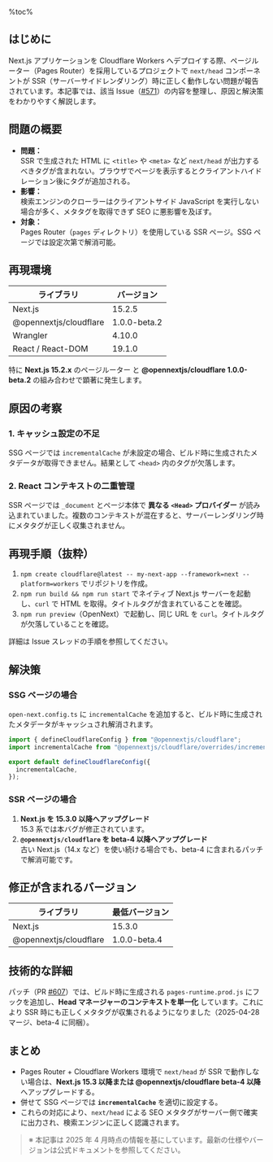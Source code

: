 %toc%

<div className="article-content">

## はじめに

Next.js アプリケーションを Cloudflare Workers へデプロイする際、ページルーター（Pages Router）を採用しているプロジェクトで `next/head` コンポーネントが SSR（サーバーサイドレンダリング）時に正しく動作しない問題が報告されています。本記事では、該当 Issue（[#571](https://github.com/opennextjs/opennextjs-cloudflare/issues/571)）の内容を整理し、原因と解決策をわかりやすく解説します。

## 問題の概要

- **問題：**  
  SSR で生成された HTML に `<title>` や `<meta>` など `next/head` が出力するべきタグが含まれない。ブラウザでページを表示するとクライアントハイドレーション後にタグが追加される。  
- **影響：**  
  検索エンジンのクローラーはクライアントサイド JavaScript を実行しない場合が多く、メタタグを取得できず SEO に悪影響を及ぼす。  
- **対象：**  
  Pages Router（`pages` ディレクトリ）を使用している SSR ページ。SSG ページでは設定次第で解消可能。

## 再現環境

| ライブラリ             | バージョン   |
| ---------------------- | ------------ |
| Next.js                | 15.2.5       |
| @opennextjs/cloudflare | 1.0.0-beta.2 |
| Wrangler               | 4.10.0       |
| React / React-DOM      | 19.1.0       |

特に **Next.js 15.2.x** のページルーター と **@opennextjs/cloudflare 1.0.0-beta.2** の組み合わせで顕著に発生します。

## 原因の考察

### 1. キャッシュ設定の不足

SSG ページでは `incrementalCache` が未設定の場合、ビルド時に生成されたメタデータが取得できません。結果として `<head>` 内のタグが欠落します。

### 2. React コンテキストの二重管理

SSR ページでは `_document` とページ本体で **異なる `<Head>` プロバイダー** が読み込まれていました。複数のコンテキストが混在すると、サーバーレンダリング時にメタタグが正しく収集されません。

## 再現手順（抜粋）

1. `npm create cloudflare@latest -- my-next-app --framework=next --platform=workers` でリポジトリを作成。
2. `npm run build && npm run start` でネイティブ Next.js サーバーを起動し、`curl` で HTML を取得。タイトルタグが含まれていることを確認。
3. `npm run preview`（OpenNext）で起動し、同じ URL を `curl`。タイトルタグが欠落していることを確認。

詳細は Issue スレッドの手順を参照してください。

## 解決策

### SSG ページの場合

`open-next.config.ts` に `incrementalCache` を追加すると、ビルド時に生成されたメタデータがキャッシュされ解消されます。

```ts
import { defineCloudflareConfig } from "@opennextjs/cloudflare";
import incrementalCache from "@opennextjs/cloudflare/overrides/incremental-cache/static-assets-incremental-cache";

export default defineCloudflareConfig({
  incrementalCache,
});
```

### SSR ページの場合

1. **Next.js を 15.3.0 以降へアップグレード**  
   15.3 系では本バグが修正されています。
2. **`@opennextjs/cloudflare` を beta-4 以降へアップグレード**  
   古い Next.js（14.x など）を使い続ける場合でも、beta-4 に含まれるパッチで解消可能です。

## 修正が含まれるバージョン

| ライブラリ             | 最低バージョン |
| ---------------------- | -------------- |
| Next.js                | 15.3.0         |
| @opennextjs/cloudflare | 1.0.0-beta.4   |

## 技術的な詳細

パッチ（PR [#607](https://github.com/opennextjs/opennextjs-cloudflare/pull/607)）では、ビルド時に生成される `pages-runtime.prod.js` にフックを追加し、**Head マネージャーのコンテキストを単一化** しています。これにより SSR 時にも正しくメタタグが収集されるようになりました（2025-04-28 マージ、beta-4 に同梱）。

## まとめ

- Pages Router + Cloudflare Workers 環境で `next/head` が SSR で動作しない場合は、**Next.js 15.3 以降または @opennextjs/cloudflare beta-4 以降** へアップグレードする。  
- 併せて SSG ページでは **`incrementalCache`** を適切に設定する。  
- これらの対応により、`next/head` による SEO メタタグがサーバー側で確実に出力され、検索エンジンに正しく認識されます。

> ※ 本記事は 2025 年 4 月時点の情報を基にしています。最新の仕様やバージョンは公式ドキュメントを参照してください。

</div>
